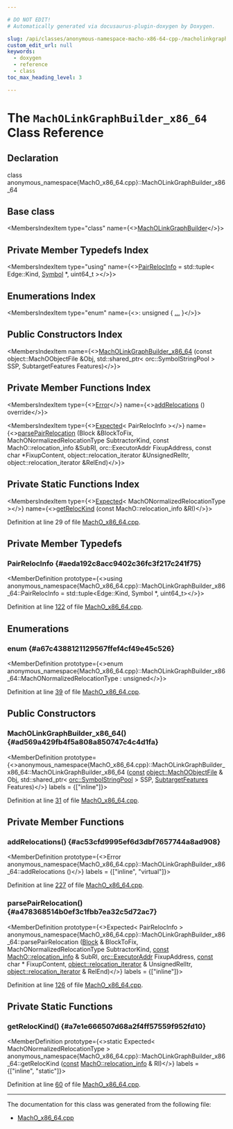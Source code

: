 ```yaml
---

# DO NOT EDIT!
# Automatically generated via docusaurus-plugin-doxygen by Doxygen.

slug: /api/classes/anonymous-namespace-macho-x86-64-cpp-/macholinkgraphbuilder-x86-64
custom_edit_url: null
keywords:
  - doxygen
  - reference
  - class
toc_max_heading_level: 3

---
```





# The `MachOLinkGraphBuilder_x86_64` Class Reference

<DoxygenPage pluginConfig={pluginConfig}>



## Declaration

<CodeBlock>class anonymous_namespace{MachO_x86_64.cpp}::MachOLinkGraphBuilder_x86_64</CodeBlock>

## Base class

<MembersIndex>

<MembersIndexItem
  type="class"
  name={<><a href="/docs/api/classes/llvm/jitlink/macholinkgraphbuilder">MachOLinkGraphBuilder</a></>}>
</MembersIndexItem>

</MembersIndex>

## Private Member Typedefs Index

<MembersIndex>

<MembersIndexItem
  type="using"
  name={<><a href="#aeda192c8acc9402c36fc3f217c241f75">PairRelocInfo</a> = std::tuple&lt; Edge::Kind, <a href="/docs/api/classes/llvm/jitlink/symbol">Symbol</a> &#42;, uint64&#95;t &gt;</>}>
</MembersIndexItem>

</MembersIndex>

## Enumerations Index

<MembersIndex>

<MembersIndexItem
  type="enum"
  name={<>: unsigned &#123; <a href="#a67c4388121129567ffef4cf49e45c526">...</a> &#125;</>}>
</MembersIndexItem>

</MembersIndex>

## Public Constructors Index

<MembersIndex>

<MembersIndexItem
  name={<><a href="#ad569a429fb4f5a808a850747c4c4d1fa">MachOLinkGraphBuilder&#95;x86&#95;64</a> (const object::MachOObjectFile &amp;Obj, std::shared&#95;ptr&lt; orc::SymbolStringPool &gt; SSP, SubtargetFeatures Features)</>}>
</MembersIndexItem>

</MembersIndex>

## Private Member Functions Index

<MembersIndex>

<MembersIndexItem
  type={<><a href="/docs/api/classes/llvm/error">Error</a></>}
  name={<><a href="#ac53cfd9995ef6d3dbf7657744a8ad908">addRelocations</a> () override</>}>
</MembersIndexItem>

<MembersIndexItem
  type={<><a href="/docs/api/classes/llvm/expected">Expected</a>&lt; PairRelocInfo &gt;</>}
  name={<><a href="#a478368514b0ef3c1fbb7ea32c5d72ac7">parsePairRelocation</a> (Block &amp;BlockToFix, MachONormalizedRelocationType SubtractorKind, const MachO::relocation&#95;info &amp;SubRI, orc::ExecutorAddr FixupAddress, const char &#42;FixupContent, object::relocation&#95;iterator &amp;UnsignedRelItr, object::relocation&#95;iterator &amp;RelEnd)</>}>
</MembersIndexItem>

</MembersIndex>

## Private Static Functions Index

<MembersIndex>

<MembersIndexItem
  type={<><a href="/docs/api/classes/llvm/expected">Expected</a>&lt; MachONormalizedRelocationType &gt;</>}
  name={<><a href="#a7e1e666507d68a2f4ff57559f952fd10">getRelocKind</a> (const MachO::relocation&#95;info &amp;RI)</>}>
</MembersIndexItem>

</MembersIndex>


Definition at line 29 of file <a href="/docs/api/files/lib/lib/executionengine/lib/executionengine/jitlink/macho-x86-64-cpp">MachO&#95;x86&#95;64.cpp</a>.

<SectionDefinition>

## Private Member Typedefs

### PairRelocInfo {#aeda192c8acc9402c36fc3f217c241f75}

<MemberDefinition
  prototype={<>using anonymous&#95;namespace&#123;MachO&#95;x86&#95;64.cpp&#125;::MachOLinkGraphBuilder&#95;x86&#95;64::PairRelocInfo =  std::tuple&lt;Edge::Kind, Symbol &#42;, uint64&#95;t&gt;</>}>

Definition at line <a href="/docs/api/files/lib/lib/executionengine/lib/executionengine/jitlink/macho-x86-64-cpp/#l00122">122</a> of file <a href="/docs/api/files/lib/lib/executionengine/lib/executionengine/jitlink/macho-x86-64-cpp">MachO&#95;x86&#95;64.cpp</a>.
</MemberDefinition>

</SectionDefinition>

<SectionDefinition>

## Enumerations

### enum  {#a67c4388121129567ffef4cf49e45c526}

<MemberDefinition
  prototype={<>enum anonymous_namespace&#123;MachO_x86_64.cpp&#125;::MachOLinkGraphBuilder_x86_64::MachONormalizedRelocationType : unsigned</>}>

<EnumerationList title="Enumeration values">

<Link id="a67c4388121129567ffef4cf49e45c526a652c9eecaf7849f082140d5283a0ee04" />
<EnumerationListItem name="MachOBranch32">

</EnumerationListItem>

<Link id="a67c4388121129567ffef4cf49e45c526af526a2eac93faef8ab1aa8a21954e274" />
<EnumerationListItem name="MachOPointer32">

</EnumerationListItem>

<Link id="a67c4388121129567ffef4cf49e45c526abdb975b86adb479dd035ce4df670ef1b" />
<EnumerationListItem name="MachOPointer64">

</EnumerationListItem>

<Link id="a67c4388121129567ffef4cf49e45c526a21772a3001bdd65170c9cbc2a328ab17" />
<EnumerationListItem name="MachOPointer64Anon">

</EnumerationListItem>

<Link id="a67c4388121129567ffef4cf49e45c526a1bf7e682facd692ea8a6725784f0ff51" />
<EnumerationListItem name="MachOPCRel32">

</EnumerationListItem>

<Link id="a67c4388121129567ffef4cf49e45c526a2f56ec8c360c3b8e4d1ae0e57347a086" />
<EnumerationListItem name="MachOPCRel32Minus1">

</EnumerationListItem>

<Link id="a67c4388121129567ffef4cf49e45c526a3f90ffa1c5d497b50ad5f76acd1d19c0" />
<EnumerationListItem name="MachOPCRel32Minus2">

</EnumerationListItem>

<Link id="a67c4388121129567ffef4cf49e45c526a19381187cc0d8f5763712a1fb325d025" />
<EnumerationListItem name="MachOPCRel32Minus4">

</EnumerationListItem>

<Link id="a67c4388121129567ffef4cf49e45c526a4fa7dbb3a3e3c5c999826673387a71dc" />
<EnumerationListItem name="MachOPCRel32Anon">

</EnumerationListItem>

<Link id="a67c4388121129567ffef4cf49e45c526a1d735936ae601f6d94a000f4e719f25d" />
<EnumerationListItem name="MachOPCRel32Minus1Anon">

</EnumerationListItem>

<Link id="a67c4388121129567ffef4cf49e45c526a6e9f4c7bfb2f67e3dea3d1e4ed62e4c6" />
<EnumerationListItem name="MachOPCRel32Minus2Anon">

</EnumerationListItem>

<Link id="a67c4388121129567ffef4cf49e45c526a345a7c924ba9be7958b3664e2790eb50" />
<EnumerationListItem name="MachOPCRel32Minus4Anon">

</EnumerationListItem>

<Link id="a67c4388121129567ffef4cf49e45c526a82247524dc1e4bf43d75749ba759352b" />
<EnumerationListItem name="MachOPCRel32GOTLoad">

</EnumerationListItem>

<Link id="a67c4388121129567ffef4cf49e45c526a5970d46f33b3312ba4f70bcbadfa4274" />
<EnumerationListItem name="MachOPCRel32GOT">

</EnumerationListItem>

<Link id="a67c4388121129567ffef4cf49e45c526a81e276cf5e98e0686448f7bfcbb1d256" />
<EnumerationListItem name="MachOPCRel32TLV">

</EnumerationListItem>

<Link id="a67c4388121129567ffef4cf49e45c526a462f4b25469914472504a6de215c3540" />
<EnumerationListItem name="MachOSubtractor32">

</EnumerationListItem>

<Link id="a67c4388121129567ffef4cf49e45c526a6a0babaf3d48df898fd535841009f9cc" />
<EnumerationListItem name="MachOSubtractor64">

</EnumerationListItem>

</EnumerationList>

Definition at line <a href="/docs/api/files/lib/lib/executionengine/lib/executionengine/jitlink/macho-x86-64-cpp/#l00039">39</a> of file <a href="/docs/api/files/lib/lib/executionengine/lib/executionengine/jitlink/macho-x86-64-cpp">MachO&#95;x86&#95;64.cpp</a>.
</MemberDefinition>

</SectionDefinition>

<SectionDefinition>

## Public Constructors

### MachOLinkGraphBuilder&#95;x86&#95;64() {#ad569a429fb4f5a808a850747c4c4d1fa}

<MemberDefinition
  prototype={<>anonymous&#95;namespace&#123;MachO&#95;x86&#95;64.cpp&#125;::MachOLinkGraphBuilder&#95;x86&#95;64::MachOLinkGraphBuilder&#95;x86&#95;64 (<a href="/docs/api/files/lib/lib/target/lib/target/aarch64/aarch64promoteconstant-cpp/#a90f8350fecae261c25be85d38b451bff">const</a> <a href="/docs/api/classes/llvm/object/machoobjectfile">object::MachOObjectFile</a> &amp; Obj, std::shared&#95;ptr&lt; <a href="/docs/api/classes/llvm/orc/symbolstringpool">orc::SymbolStringPool</a> &gt; SSP, <a href="/docs/api/classes/llvm/subtargetfeatures">SubtargetFeatures</a> Features)</>}
  labels = {["inline"]}>

Definition at line <a href="/docs/api/files/lib/lib/executionengine/lib/executionengine/jitlink/macho-x86-64-cpp/#l00031">31</a> of file <a href="/docs/api/files/lib/lib/executionengine/lib/executionengine/jitlink/macho-x86-64-cpp">MachO&#95;x86&#95;64.cpp</a>.
</MemberDefinition>

</SectionDefinition>

<SectionDefinition>

## Private Member Functions

### addRelocations() {#ac53cfd9995ef6d3dbf7657744a8ad908}

<MemberDefinition
  prototype={<>Error anonymous&#95;namespace&#123;MachO&#95;x86&#95;64.cpp&#125;::MachOLinkGraphBuilder&#95;x86&#95;64::addRelocations ()</>}
  labels = {["inline", "virtual"]}>

Definition at line <a href="/docs/api/files/lib/lib/executionengine/lib/executionengine/jitlink/macho-x86-64-cpp/#l00227">227</a> of file <a href="/docs/api/files/lib/lib/executionengine/lib/executionengine/jitlink/macho-x86-64-cpp">MachO&#95;x86&#95;64.cpp</a>.
</MemberDefinition>

### parsePairRelocation() {#a478368514b0ef3c1fbb7ea32c5d72ac7}

<MemberDefinition
  prototype={<>Expected&lt; PairRelocInfo &gt; anonymous&#95;namespace&#123;MachO&#95;x86&#95;64.cpp&#125;::MachOLinkGraphBuilder&#95;x86&#95;64::parsePairRelocation (<a href="/docs/api/classes/llvm/jitlink/block">Block</a> &amp; BlockToFix, MachONormalizedRelocationType SubtractorKind, <a href="/docs/api/files/lib/lib/target/lib/target/aarch64/aarch64promoteconstant-cpp/#a90f8350fecae261c25be85d38b451bff">const</a> <a href="/docs/api/structs/llvm/macho/relocation-info">MachO::relocation&#95;info</a> &amp; SubRI, <a href="/docs/api/classes/llvm/orc/executoraddr">orc::ExecutorAddr</a> FixupAddress, <a href="/docs/api/files/lib/lib/target/lib/target/aarch64/aarch64promoteconstant-cpp/#a90f8350fecae261c25be85d38b451bff">const</a> char &#42; FixupContent, <a href="/docs/api/namespaces/llvm/object/#acc360db994cbcc482937196bf406df98">object::relocation&#95;iterator</a> &amp; UnsignedRelItr, <a href="/docs/api/namespaces/llvm/object/#acc360db994cbcc482937196bf406df98">object::relocation&#95;iterator</a> &amp; RelEnd)</>}
  labels = {["inline"]}>

Definition at line <a href="/docs/api/files/lib/lib/executionengine/lib/executionengine/jitlink/macho-x86-64-cpp/#l00126">126</a> of file <a href="/docs/api/files/lib/lib/executionengine/lib/executionengine/jitlink/macho-x86-64-cpp">MachO&#95;x86&#95;64.cpp</a>.
</MemberDefinition>

</SectionDefinition>

<SectionDefinition>

## Private Static Functions

### getRelocKind() {#a7e1e666507d68a2f4ff57559f952fd10}

<MemberDefinition
  prototype={<>static Expected&lt; MachONormalizedRelocationType &gt; anonymous&#95;namespace&#123;MachO&#95;x86&#95;64.cpp&#125;::MachOLinkGraphBuilder&#95;x86&#95;64::getRelocKind (<a href="/docs/api/files/lib/lib/target/lib/target/aarch64/aarch64promoteconstant-cpp/#a90f8350fecae261c25be85d38b451bff">const</a> <a href="/docs/api/structs/llvm/macho/relocation-info">MachO::relocation&#95;info</a> &amp; RI)</>}
  labels = {["inline", "static"]}>

Definition at line <a href="/docs/api/files/lib/lib/executionengine/lib/executionengine/jitlink/macho-x86-64-cpp/#l00060">60</a> of file <a href="/docs/api/files/lib/lib/executionengine/lib/executionengine/jitlink/macho-x86-64-cpp">MachO&#95;x86&#95;64.cpp</a>.
</MemberDefinition>

</SectionDefinition>

<hr/>

The documentation for this class was generated from the following file:

<ul>
<li><a href="/docs/api/files/lib/lib/executionengine/lib/executionengine/jitlink/macho-x86-64-cpp">MachO_x86_64.cpp</a></li>
</ul>

</DoxygenPage>
